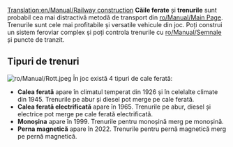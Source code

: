 [[Translation:en/Manual/Railway construction]]
{{en/Manual/Navigation}}
'''Căile ferate''' și '''trenurile''' sunt probabil cea mai distractivă metodă de transport din [[ro/Manual/Main Page]]. Trenurile sunt cele mai profitabile și versatile vehicule din joc. Poți construi un sistem feroviar complex și poți controla trenurile cu [[ro/Manual/Semnale]] și puncte de tranzit.

== Tipuri de trenuri ==
[[File:ro/Manual/Rott.jpeg]]
În joc există 4 tipuri de cale ferată:
*'''Calea ferată''' apare în climatul temperat din 1926 și în celelalte climate din 1945. Trenurile pe abur și diesel pot merge pe cale ferată.
*'''Calea ferată electrificată''' apare în 1965. Trenurile pe abur, diesel și electrice pot merge pe cale ferată electrificată.
*'''Monoșina''' apare în 1999. Trenurile pentru monoșină merg pe monoșină.
*'''Perna magnetică''' apare în 2022. Trenurile pentru pernă magnetică merg pe pernă magnetică.